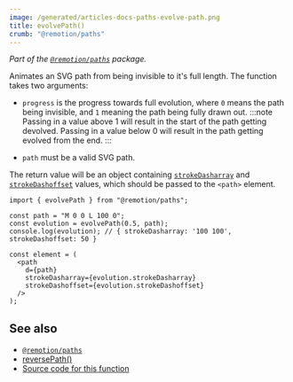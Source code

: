 ```yaml
---
image: /generated/articles-docs-paths-evolve-path.png
title: evolvePath()
crumb: "@remotion/paths"
---
```


_Part of the [`@remotion/paths`](/docs/paths) package._

Animates an SVG path from being invisible to it's full length. The function takes two arguments:

- `progress` is the progress towards full evolution, where `0` means the path being invisible, and `1` meaning the path being fully drawn out.
  :::note
  Passing in a value above 1 will result in the start of the path getting devolved. Passing in a value below 0 will result in the path getting evolved from the end.
  :::

- `path` must be a valid SVG path.

The return value will be an object containing [`strokeDasharray`](https://developer.mozilla.org/en-US/docs/Web/SVG/Attribute/stroke-dasharray) and [`strokeDashoffset`](https://developer.mozilla.org/en-US/docs/Web/SVG/Attribute/stroke-dashoffset) values, which should be passed to the `<path>` element.

```tsx twoslash
import { evolvePath } from "@remotion/paths";

const path = "M 0 0 L 100 0";
const evolution = evolvePath(0.5, path);
console.log(evolution); // { strokeDasharray: '100 100',  strokeDashoffset: 50 }

const element = (
  <path
    d={path}
    strokeDasharray={evolution.strokeDasharray}
    strokeDashoffset={evolution.strokeDashoffset}
  />
);
```

## See also

- [`@remotion/paths`](/docs/paths)
- [reversePath()](/docs/paths/reverse-path)
- [Source code for this function](https://github.com/remotion-dev/remotion/blob/main/packages/paths/src/evolve-path.ts)
